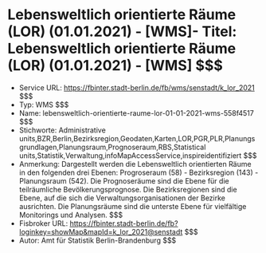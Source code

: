 # Lebensweltlich orientierte Räume (LOR) (01.01.2021) - [WMS]- Titel: Lebensweltlich orientierte Räume (LOR) (01.01.2021) - [WMS] $$$
- Service URL: https://fbinter.stadt-berlin.de/fb/wms/senstadt/k_lor_2021 $$$
- Typ: WMS $$$
- Name: lebensweltlich-orientierte-raume-lor-01-01-2021-wms-558f4517 $$$
- Stichworte: Administrative units,BZR,Berlin,Bezirksregion,Geodaten,Karten,LOR,PGR,PLR,Planungsgrundlagen,Planungsraum,Prognoseraum,RBS,Statistical units,Statistik,Verwaltung,infoMapAccessService,inspireidentifiziert $$$
- Anmerkung: Dargestellt werden die Lebensweltlich orientierten Räume in den folgenden drei Ebenen: Progroseraum (58) - Bezirksregion (143) - Planungsraum (542).
Die Prognoseräume sind die Ebene für die teilräumliche Bevölkerungsprognose. Die Bezirksregionen sind die Ebene, auf die sich die Verwaltungsorganisationen der Bezirke ausrichten. Die Planungsräume sind die unterste Ebene für vielfältige Monitorings und Analysen. $$$
- Fisbroker URL: https://fbinter.stadt-berlin.de/fb?loginkey=showMap&mapId=k_lor_2021@senstadt $$$
- Autor: Amt für Statistik Berlin-Brandenburg $$$
